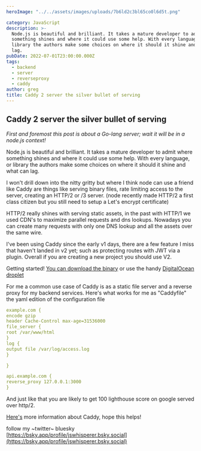 ```yaml
---
heroImage: "../../assets/images/uploads/7b6ld2c3bl65co0l6d5t.png"

category: JavaScript
description: >-
  Node.js is beautiful and brilliant. It takes a mature developer to admit where
  something shines and where it could use some help. With every language, or
  library the authors make some choices on where it should it shine and what can
  lag.
pubDate: 2022-07-01T23:00:00.000Z
tags:
  - backend
  - server
  - reverseproxy
  - caddy
author: greg
title: Caddy 2 server the silver bullet of serving
---
```


## Caddy 2 server the silver bullet of serving

_First and foremost this post is about a Go-lang server; wait it will be in a node.js context!_

Node.js is beautiful and brilliant. It takes a mature developer to admit where something shines and where it could use some help. With every language, or library the authors make some choices on where it should it shine and what can lag.

I won't drill down into the nitty gritty but where I think node can use a friend like Caddy are things like serving binary files, rate limiting access to the server, creating an HTTP/2 or /3 server. (node recently made HTTP/2 a first class citizen but you still need to setup a Let's encrypt certificate)

HTTP/2 really shines with serving static assets, in the past with HTTP/1 we used CDN's to maximize parallel requests and dns lookups. Nowadays you can create many requests with only one DNS lookup and all the assets over the same wire.

I've been using Caddy since the early v1 days, there are a few feature I miss that haven't landed in v2 yet; such as protecting routes with JWT via a plugin. Overall if you are creating a new project you should use V2.

Getting started!
[You can download the binary](https://caddyserver.com/docs/download) or use the handy [DigitalOcean](https://digitalocean.com) [droplet](https://marketplace.digitalocean.com/apps/caddy)

For me a common use case of Caddy is as a static file server and a reverse proxy for my backend services. Here's what works for me as "Caddyfile" the yaml edition of the configuration file

```yaml
example.com {
encode gzip
header Cache-Control max-age=31536000
file_server {
root /var/www/html
}
log {
output file /var/log/access.log
}

}

api.example.com {
reverse_proxy 127.0.0.1:3000
}
```

And just like that you are likely to get 100 lighthouse score on google served over http/2.

[Here's](https://caddyserver.com/v2) more information about Caddy, hope this helps!

follow my ~twitter~ bluesky [https://bsky.app/profile/jswhisperer.bsky.social](https://bsky.app/profile/jswhisperer.bsky.social)
